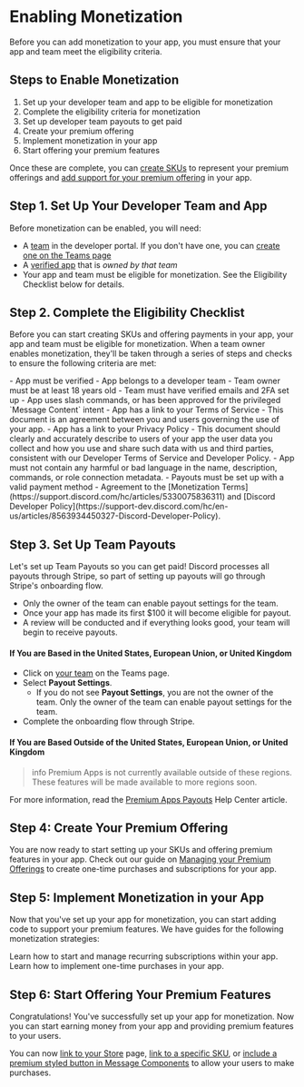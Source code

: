 # Enabling Monetization

Before you can add monetization to your app, you must ensure that your app and team meet the eligibility criteria. 

## Steps to Enable Monetization

1. Set up your developer team and app to be eligible for monetization
2. Complete the eligibility criteria for monetization
3. Set up developer team payouts to get paid
4. Create your premium offering
5. Implement monetization in your app
6. Start offering your premium features

Once these are complete, you can [create SKUs](#DOCS_MONETIZATION_MANAGING_SKUS/creating-a-sku) to represent your premium offerings and [add support for your premium offering](#DOCS_MONETIZATION_ENABLING_MONETIZATION/step-5-implement-monetization-in-your-app) in your app.

## Step 1. Set Up Your Developer Team and App

Before monetization can be enabled, you will need:

- A [team](#DOCS_TOPICS_TEAMS) in the developer portal. If you don't have one, you can [create one on the Teams page](https://discord.com/developers/teams)
- A [verified app](https://support-dev.discord.com/hc/en-us/articles/23926564536471-How-Do-I-Get-My-App-Verified) that is _owned by that team_
- Your app and team must be eligible for monetization. See the Eligibility Checklist below for details.

## Step 2. Complete the Eligibility Checklist

Before you can start creating SKUs and offering payments in your app, your app and team must be eligible for monetization. When a team owner enables monetization, they'll be taken through a series of steps and checks to ensure the following criteria are met:

<Collapsible title="Eligibility Checklist" icon="list" open>
- App must be verified
- App belongs to a developer team
- Team owner must be at least 18 years old
- Team must have verified emails and 2FA set up
- App uses slash commands, or has been approved for the privileged `Message Content` intent
- App has a link to your Terms of Service
  - This document is an agreement between you and users governing the use of your app.
- App has a link to your Privacy Policy
  - This document should clearly and accurately describe to users of your app the user data you collect and how you use and share such data with us and third parties, consistent with our Developer Terms of Service and Developer Policy.
- App must not contain any harmful or bad language in the name, description, commands, or role connection metadata.
- Payouts must be set up with a valid payment method
- Agreement to the [Monetization Terms](https://support.discord.com/hc/articles/5330075836311) and [Discord Developer Policy](https://support-dev.discord.com/hc/en-us/articles/8563934450327-Discord-Developer-Policy).
</Collapsible>

## Step 3. Set Up Team Payouts

Let's set up Team Payouts so you can get paid! Discord processes all payouts through Stripe, so part of setting up payouts will go through Stripe's onboarding flow.

- Only the owner of the team can enable payout settings for the team.
- Once your app has made its first $100 it will become eligible for payout.
- A review will be conducted and if everything looks good, your team will begin to receive payouts.

#### If You are Based in the United States, European Union, or United Kingdom

- Click on [your team](https://discord.com/developers/teams) on the Teams page.
- Select **Payout Settings**.
  - If you do not see **Payout Settings**, you are not the owner of the team. Only the owner of the team can enable payout settings for the team.
- Complete the onboarding flow through Stripe.

#### If You are Based Outside of the United States, European Union, or United Kingdom

> info
> Premium Apps is not currently available outside of these regions. These features will be made available to more regions soon.

For more information, read the [Premium Apps Payouts](https://support-dev.discord.com/hc/articles/17299902720919) Help Center article.

## Step 4: Create Your Premium Offering

You are now ready to start setting up your SKUs and offering premium features in your app. Check out our guide on [Managing your Premium Offerings](#DOCS_MONETIZATION_MANAGING_SKUS/creating-a-sku) to create one-time purchases and subscriptions for your app.

## Step 5: Implement Monetization in your App

Now that you've set up your app for monetization, you can start adding code to support your premium features. We have guides for the following monetization strategies:

<Container>
  <Card title="Implementing App Subscriptions" link="#DOCS_MONETIZATION_IMPLEMENTING_APP_SUBSCRIPTIONS" icon="ShopIcon">
    Learn how to start and manage recurring subscriptions within your app.
  </Card>
  <Card title="Implementing One-Time Purchases" link="#DOCS_MONETIZATION_IMPLEMENTING_ONE_TIME_PURCHASES" icon="ShopIcon">
    Learn how to implement one-time purchases in your app.
  </Card>
</Container>

## Step 6: Start Offering Your Premium Features
Congratulations! You've successfully set up your app for monetization. Now you can start earning money from your app and providing premium features to your users.

You can now [link to your Store](#DOCS_MONETIZATION_MANAGING_SKUS/linking-to-your-store) page, [link to a specific SKU](#DOCS_MONETIZATION_MANAGING_SKUS/linking-to-a-specific-sku), or [include a premium styled button in Message Components](#DOCS_MONETIZATION_MANAGING_SKUS/responding-with-a-premium-button) to allow your users to make purchases.
